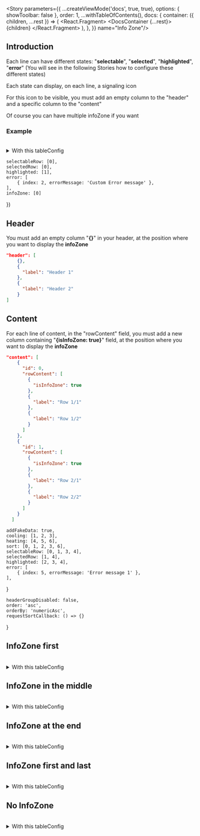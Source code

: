 

<Meta
    title='Layout/CandidateTable/(5) Line State && Info Zone'
    component={CandidateTable}
/>

<Story
    parameters={{
        ...createViewMode('docs', true, true),
        options: { showToolbar: false },
        order: 1,
        ...withTableOfContents(),
        docs: {
            container: ({ children, ...rest }) => (
                <React.Fragment>
                    <DocsContainer {...rest}>
                        <TableOfContents className="sbdocs sbdocs-toc--custom" title="Info Zone" />
                        {children}
                        <BackToTop />
                    </DocsContainer>
                </React.Fragment>
            ),
        },
    }}
    name="Info Zone"/>

<h2 id="introduction">Introduction</h2>

Each line can have different states: "**selectable**", "**selected**", "**highlighted**", "**error**" (You will see in the following Stories how to configure these different states)

Each state can display, on each line, a signaling icon

For this icon to be visible, you must add an empty column to the "header" and a specific column to the "content"

Of course you can have multiple infoZone if you want

### Example
<br/>
<details>
    <summary>With this tableConfig</summary>
    <Source
        language='js'
        format={true}
        code={`const tableConfig = ${JSON.stringify(configExampleInfoZone, null, 2)}`}
    />
</details>

    selectableRow: [0],
    selectedRow: [0],
    highlighted: [1],
    error: [
        { index: 2, errorMessage: 'Custom Error message' },
    ],
    infoZone: [0]
})

<Canvas withSource='none'>
    <CandidateTable
        tableConfig={configExampleInfoZone}
        headerGroupDisabled={false}
        order={'asc'}
        orderBy={'numericAsc'}
    />
</Canvas>

<h2 id="header">Header</h2>

You must add an empty column "**{}**" in your header, at the position where you want to display the **infoZone**

```json
"header": [
    {},
    {
      "label": "Header 1"
    },
    {
      "label": "Header 2"
    }
]
```

<h2 id="content">Content</h2>

For each line of content, in the "rowContent" field, you must add a new column containing "**{isInfoZone: true}**" field, at the position where you want to display the **infoZone**

```json
"content": [
    {
      "id": 0,
      "rowContent": [
        {
          "isInfoZone": true
        },
        {
          "label": "Row 1/1"
        },
        {
          "label": "Row 1/2"
        }
      ]
    },
    {
      "id": 1,
      "rowContent": [
        {
          "isInfoZone": true
        },
        {
          "label": "Row 2/1"
        },
        {
          "label": "Row 2/2"
        }
      ]
    }
  ]
```

    addFakeData: true,
    cooling: [1, 2, 3],
    heating: [4, 5, 6],
    sort: [0, 1, 2, 3, 6],
    selectableRow: [0, 1, 3, 4],
    selectedRow: [1, 4],
    highlighted: [2, 3, 4],
    error: [
        { index: 5, errorMessage: 'Error message 1' },
    ],
}

    headerGroupDisabled: false,
    order: 'asc',
    orderBy: 'numericAsc',
    requestSortCallback: () => {}
}


<h2 id="infoZoneFirst">InfoZone first</h2>
<br/>
<details>
    <summary>With this tableConfig</summary>
    <Source
        language='js'
        format={true}
        code={`const tableConfig = ${JSON.stringify(tableConfigInfoZoneFirst, null, 2)}`}
    />
</details>

<Canvas withSource='none'>
    <CandidateTable
        tableConfig={tableConfigInfoZoneFirst}
        {...baseCandidateTableProps}
    />
</Canvas>

<h2 id="infoZoneMiddle">InfoZone in the middle</h2>
<br/>
<details>
    <summary>With this tableConfig</summary>
    <Source
        language='js'
        format={true}
        code={`const tableConfig = ${JSON.stringify(tableConfigInfoZoneMiddle, null, 2)}`}
    />
</details>
<Canvas withSource='none'>
    <CandidateTable
        tableConfig={tableConfigInfoZoneMiddle}
        {...baseCandidateTableProps}
    />
</Canvas>

<h2 id="infoZoneEnd">InfoZone at the end</h2>
<br/>
<details>
    <summary>With this tableConfig</summary>
    <Source
        language='js'
        format={true}
        code={`const tableConfig = ${JSON.stringify(tableConfigInfoZoneLast, null, 2)}`}
    />
</details>
<Canvas withSource='none'>
    <CandidateTable
        tableConfig={tableConfigInfoZoneLast}
        {...baseCandidateTableProps}
    />
</Canvas>

<h2 id="infoZoneFirstLast">InfoZone first and last</h2>
<br/>
<details>
    <summary>With this tableConfig</summary>
    <Source
        language='js'
        format={true}
        code={`const tableConfig = ${JSON.stringify(tableConfigInfoZoneFirstAndLast, null, 2)}`}
    />
</details>
<Canvas withSource='none'>
    <CandidateTable
        tableConfig={tableConfigInfoZoneFirstAndLast}
        {...baseCandidateTableProps}
    />
</Canvas>

<h2 id="noInfoZone">No InfoZone</h2>
<br/>
<details>
    <summary>With this tableConfig</summary>
    <Source
        language='js'
        format={true}
        code={`const tableConfig = ${JSON.stringify(tableConfigNoInfoZone, null, 2)}`}
    />
</details>
<Canvas withSource='none'>
    <CandidateTable
        tableConfig={tableConfigNoInfoZone}
        {...baseCandidateTableProps}
    />
</Canvas>